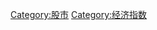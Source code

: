 {{catmore|股价指数}}
{{Commonscat|Stock market indexes}}

[[Category:股市|Category:股市]]
[[Category:经济指数|Category:经济指数]]